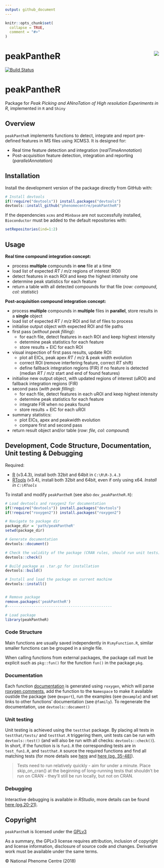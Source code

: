 ```yaml
---
output: github_document
---
```


<!-- README.md is generated from README.Rmd. Please edit that file -->

```r
knitr::opts_chunk$set(
  collapse = TRUE,
  comment = "#>"
)
```

# peakPantheR <img src="man/figures/peakPantheR-logo.png" align="right" />

[![Build Status](https://travis-ci.org/phenomecentre/peakPantheR.svg?branch=master)](https://travis-ci.org/phenomecentre/peakPantheR)

# peakPantheR
Package for _Peak Picking and ANnoTation of High resolution Experiments in R_, implemented in `R` and `Shiny`


## Overview

`peakPantheR` implements functions to detect, integrate and report pre-defined features in MS files using XCMS3.
It is designed for:

* Real time feature detection and integration (_realTimeAnnotation_)
* Post-acquisition feature detection, integration and reporting (_parallelAnnotation_)


## Installation

Install the development version of the package directly from GitHub with:
```r
# Install devtools
if(!require("devtools")) install.packages("devtools")
devtools::install_github("phenomecentre/peakPantheR")
```

If the dependencies `xcms` and `MSnbase` are not successfully installed, `Bioconductor` must be added to the default repositories with:
```r
setRepositories(ind=1:2)
```


## Usage

**Real time compound integration concept:**

* process **multiple** compounds in **one** file at a time
* load list of expected _RT_ / _m/z_ regions of interest (ROI)
* detect features in each ROI and keep the highest intensity one
* determine peak statistics for each feature
* return a table with all detected compounds for that file (_row: compound, col: statistic_)

**Post-acquisition compound integration concept:**

* process **multiple** compounds in **multiple** files in **parallel**, store results in a **single** object
* load list of expected _RT_ / _m/z_ ROI and list of files to process
* initialise output object with expected ROI and file paths
* first pass (_without peak filling_):
    + for each file, detect features in each ROI and keep highest intensity
    + determine peak statistics for each feature
    + store results + EIC for each ROI
* visual inspection of first pass results, update ROI:
    + plot all EICs, peak apex _RT_ / _m/z_ & peak width evolution
    + correct ROI (remove interfering feature, correct _RT_ shift)
    + define fallback integration regions (FIR) if no feature is detected (median _RT_ / _m/z_ start and end of found features)
* initialise new output object, with updated regions of interest (uROI) and fallback integration regions (FIR)
* second pass (_with peak filling_):
    + for each file, detect features in each uROI and keep highest intensity
    + determine peak statistics for each feature
    + integrate FIR when no peaks found
    + store results + EIC for each uROI
* summary statistics:
    + plot EICs, apex and peakwidth evolution
    + compare first and second pass
* return result object and/or table (_row: file, col: compound_)


## Development, Code Structure, Documentation, Unit testing & Debugging

Required:

- [R](https://cran.rstudio.com/) (v3.4.3), install both 32bit and 64bit in `C:\R\R-3.4.3`
- [RTools](https://cran.r-project.org/bin/windows/Rtools/) (v3.4), install both 32bit and 64bit, even if only using x64. *Install in `C:\RTools`*

To install and modify `peakPantheR` (see also `dev_peakPantheR.R`):
```r
# Load devtools and roxygen2 for documentation
if(!require("devtools")) install.packages("devtools")
if(!require("roxygen2")) install.packages("roxygen2")

# Navigate to package dir
package_dir = 'path/peakPantheR'
setwd(package_dir)

# Generate documentation
devtools::document()

# Check the validity of the package (CRAN rules, should run unit tests)
devtools::check()

# Build package as .tar.gz for installation
devtools::build()

# Install and load the package on current machine
devtools::install()


# Remove package
remove.packages('peakPantheR')
#------------------------------------------------

# Load package
library(peakPantheR)
```

### Code Structure

Main functions are usually saved independently in `R\myFunction.R`, similar smaller functions can be grouped in a single file.

When calling functions from external packages, the package call must be explicit such as `pkg::fun()` for the function `fun()` in the package `pkg`.


### Documentation

Each function [documentation](http://r-pkgs.had.co.nz/man.html#man-functions) is generated using `roxygen`, which will parse [roxygen comments](http://r-pkgs.had.co.nz/man.html#roxygen-comments), add the function to the `Namespace` to make it available oustide the package (see `@export`), run the examples (see `@example`) and set links to other functions' documentation (see `@family`).
To regenerate the documentation, use `devtools::document()`


### Unit testing

Unit testing is achieved using the `testthat` package. By placing all tests in `testthat/tests/` and `testthat.R` triggering them, unit tests can be run with `devtools::test()` (and will also be run with all checks: `devtools::check()`). 
In short, if the function is is `fun1.R` the corresponding tests are in `test_fun1.R`, and `testthat.R` source the required functions and find all matching tests (for more details see [here](http://r-pkgs.had.co.nz/tests.html) and [here (pg. 35-48)](http://www.is.uni-freiburg.de/ressourcen/algorithm-design-and-software-engineering-oeffentlicher-zugriff/11_softwaretesting.pdf)).

> Tests need to run relatively quickly - aim for under a minute. Place skip_on_cran() at the beginning of long-running tests that shouldn't be run on CRAN - they'll still be run locally, but not on CRAN.


### Debugging

Interactive debugging is available in *RStudio*, more details can be found [here (pg.20-21)](http://www.is.uni-freiburg.de/ressourcen/algorithm-design-and-software-engineering-oeffentlicher-zugriff/11_softwaretesting.pdf).


## Copyright

`peakPantheR` is licensed under the [GPLv3](http://choosealicense.com/licenses/gpl-3.0/)

As a summary, the GPLv3 license requires attribution, inclusion of copyright and license information, disclosure of source code and changes. Derivative work must be available under the same terms.

&copy; National Phenome Centre (2018)



